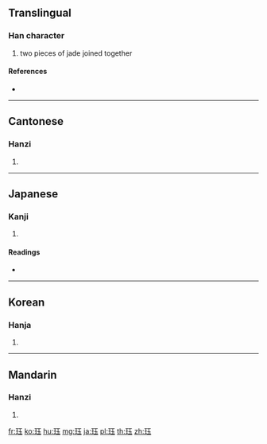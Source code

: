 {{character info/new}}
{{also|玨}}
==Translingual==

===Han character===
{{Han char|rn=96|rad=玉|as=05|sn=9|four=|canj=MGMGI}}

# two pieces of jade joined together

====References====
* {{Han ref|kx=0730.081|dkj=20926|dj=1141.180|hdz=21105.120|uh=73CF|ud=29647}}

----

==Cantonese==

===Hanzi===
{{yue-hanzi|jyut=gok3|y=gok3}}

# {{defn|lang=yue|sort=玉05}}

----

==Japanese==

===Kanji===
{{ja-kanji|grade=|rs=玉05}}

# {{defn|lang=ja|sort=玉05}}

====Readings====
* {{ja-readings|on=[[かく]] (kaku), [[こく]] (koku)|kun=}}

----

==Korean==

===Hanja===
{{ko-hanja|hangeul=[[각]], [[곡]]|eumhun=|rv=gak, gok|mr=kak, kok|y=kak, kok}}

# {{defn|lang=ko|sort=玉05}}

----

==Mandarin==

===Hanzi===
{{cmn-hanzi|pin=[[jué]] ([[jue2]])|wg=chüeh<sup>2</sup>}}

# {{defn|lang=cmn|sort=玉05}}

[[fr:珏]]
[[ko:珏]]
[[hu:珏]]
[[mg:珏]]
[[ja:珏]]
[[pl:珏]]
[[th:珏]]
[[zh:珏]]